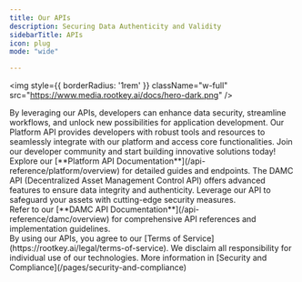 ```yaml
---
title: Our APIs
description: Securing Data Authenticity and Validity
sidebarTitle: APIs
icon: plug
mode: "wide"

---
```


<img style={{ borderRadius: '1rem' }} className="w-full" src="https://www.media.rootkey.ai/docs/hero-dark.png" />

<Info>
  By leveraging our APIs, developers can enhance data security, streamline workflows, and unlock new possibilities for application development.
</Info>

<CardGroup cols={2}>
  <Card title="Platform API" icon="layer-group">
    Our Platform API provides developers with robust tools and resources to seamlessly integrate with our platform and access core functionalities. Join our developer community and start building innovative solutions today!
    <br/>
    Explore our [**Platform API Documentation**](/api-reference/platform/overview) for detailed guides and endpoints.
  </Card>

  <Card title="DAMC API" icon="wind-turbine">
    The DAMC API (Decentralized Asset Management Control API) offers advanced features to ensure data integrity and authenticity. Leverage our API to safeguard your assets with cutting-edge security measures.
    <br/>
    Refer to our [**DAMC API Documentation**](/api-reference/damc/overview) for comprehensive API references and implementation guidelines.
  </Card>
</CardGroup>

<br/>


<Warning>
  By using our APIs, you agree to our [Terms of Service](https://rootkey.ai/legal/terms-of-service). We disclaim all responsibility for individual use of our technologies. More information in [Security and Compliance](/pages/security-and-compliance)
</Warning>
